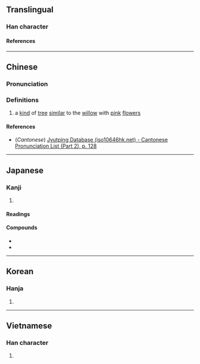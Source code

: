 {{character info/new}}
==Translingual==

===Han character===
{{Han char|rn=75|rad=木|as=07|sn=11|four=47927|canj=DSQL|ids=⿰木那}}

====References====
{{Han ref|kx=0529.110|dkj=14856|dj=0917.220|hdz=21208.040|uh=689B}}

----

==Chinese==
{{zh-forms}}

===Pronunciation===
{{zh-pron
|m=nuó
|c=naa4,laa4
|mc=y
|oc=y
|ma=
|cat=n
}}

===Definitions===
{{zh-hanzi}}

# {{lb|zh|archaic}} a [[kind]] of [[tree]] [[similar]] to the [[willow]] with [[pink]] [[flower]]s

====References====
* (''Cantonese'') [http://www.iso10646hk.net/jp/document/download.jsp Jyutping Database (iso10646hk.net) - Cantonese Pronunciation List (Part 2), p. 128]

----

==Japanese==

===Kanji===
{{ja-kanji|grade=|rs=木07}}

# {{rfdef|ja|sort=木07}}

====Readings====
{{ja-readings
|goon=な
|kanon=だ
|kun=なぎ-
|nanori=おぎ, やし
}}

====Compounds====
* {{ja-r|梛%筏|なぎ%いがた}}
* {{ja-r|梛%木擬|なぎ%もどき}}

----

==Korean==

===Hanja===
{{ko-hanja|나}}

# {{rfdef|ko|sort=木07}}

----

==Vietnamese==

===Han character===
{{vi-readings|rs=木07|reading=nứa}}

# {{rfdef|vi|sort=木07}}